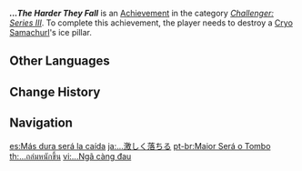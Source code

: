 {{Achievement Infobox
|id           = 82069
|order id     = 2069
|category     = Challenger: Series III
|description  = Destroy a [[Cryo Samachurl]]'s ice pillar.
|requirements = 
|primogems    = 5
|tracking     = 
|topic        = Cryo Samachurl
}}
'''''...The Harder They Fall''''' is an [[Achievement]] in the category ''[[Challenger: Series III]]''. To complete this achievement, the player needs to destroy a [[Cryo Samachurl]]'s ice pillar.
<!--
==Trivia==

==Video Guides==
{{EVT
|video1   = 
|caption1 = 
}}
-->
==Other Languages==
{{Other Languages
|en      = ...The Harder They Fall
|zhs     = …摔得越重
|zhs_rm  = ...Shuāi Dé Yuè Zhòng
|zht     = …摔得越重
|zht_rm  = ...Shuāi Dé Yuè Zhòng
|zh_tl   = ...The Harder the Fall
|ja      = …激しく落ちる
|ja_rm   = ...Hageshiku Ochiru
|ja_tl   = ...Falling Heavily
|ko      = …더 세게 떨어질수록
|ko_rm   = ...Deo Sege Tteoreojilssurok
|ko_tl   = ...The Harder They Fall Strongly
|es      = Más dura será la caída
|es_tl   = The Harder the Fall Will Be
|fr      = ...&nbsp;Plus dure sera la chute
|fr_tl   = ...The Harder the Fall Is
|ru      = ...тем сильнее они падают.
|ru_tl   = ...The Harder They Fall.
|th      = ...ถล่มหนักขึ้น
|th_rm   = ...Thalom Nak Khuen
|th_tl   = ...The Harder They Fall
|vi      = ...Ngã càng đau
|vi_tl   = 
|de      = ...&nbsp;desto tiefer der Fall
|de_tl   = ...The Deeper the Fall
|id      = ...Jatuh dari Ketinggian
|id_tl   = ...Falling from Heights
|pt      = Maior Será o Tombo
|pt_tl   = 
|tr      = Sert Düşüş
|tr_tl   = Hard Fall
|it      = Più fanno rumore quando cadono...
|it_tl   = The Louder They Get When Falling...
}}

==Change History==
{{Change History|1.2}}
<!--
==References==
{{Reflist}}
-->
==Navigation==
{{Achievement Navbox|Challenger: Series III}}

[[es:Más dura será la caída]]
[[ja:…激しく落ちる]]
[[pt-br:Maior Será o Tombo]]
[[th:...ถล่มหนักขึ้น]]
[[vi:...Ngã càng đau]]